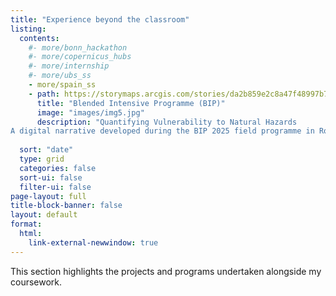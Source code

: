 ---
title: "Experience beyond the classroom"
listing:
  contents:
    #- more/bonn_hackathon
    #- more/copernicus_hubs
    #- more/internship
    #- more/ubs_ss
    - more/spain_ss
    - path: https://storymaps.arcgis.com/stories/da2b859e2c8a47f48997b73c967159eb 
      title: "Blended Intensive Programme (BIP)"
      image: "images/img5.jpg"
      description: "Quantifying Vulnerability to Natural Hazards
A digital narrative developed during the BIP 2025 field programme in Romania"
       
  sort: "date"
  type: grid
  categories: false
  sort-ui: false
  filter-ui: false
page-layout: full
title-block-banner: false
layout: default
format:
  html:
    link-external-newwindow: true
---

This section highlights the projects and programs undertaken alongside my coursework.
